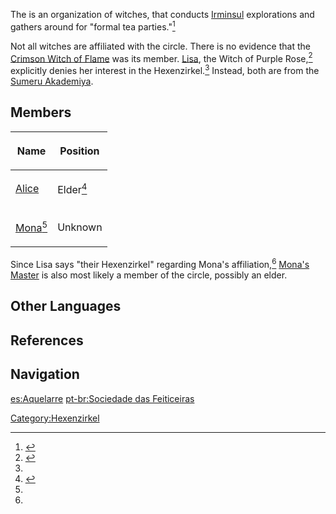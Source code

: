 {{Faction Infobox
|leader       = '''Leader''': Unknown<br />
'''Elders:'''
* [[Alice]]
}}
The {{Lang|'''Hexenzirkel'''|de=Hexenzirkel|de_tl=Coven|de_lit=Circle of Witches}} is an organization of witches, that conducts [[Irminsul]] explorations and gathers around for "formal tea parties."<ref name="lisa">{{Ref/VO|Lisa|About Mona}}</ref>

Not all witches are affiliated with the circle. There is no evidence that the [[La Signora|Crimson Witch of Flame]] was its member. [[Lisa]], the Witch of Purple Rose,<ref>{{Ref/VO|Lisa|Feelings About Ascension: Conclusion}}</ref> explicitly denies her interest in the Hexenzirkel.<ref name="lisa" /> Instead, both are from the [[Sumeru Akademiya]].

==Members==
{| class="article-table"
!Name
!Position
|-
|[[Alice]]
|Elder<ref name="barbara">{{Ref/CS|Barbara|Alice's Idol Magazine}}</ref>
|-
|[[Mona]]<ref name="lisa" />
|Unknown
|}

Since Lisa says "their Hexenzirkel" regarding Mona's affiliation,<ref name="lisa" /> [[Mona's Master]] is also most likely a member of the circle, possibly an elder.

==Other Languages==
{{Other Languages
|en      = Hexenzirkel
|en_lang = de
|en_tl   = Circle of Witches
|zhs     = 魔女会
|zhs_rm  = Mónǚ-huì
|zht     = 魔女會
|zht_rm  = Mónǚ-huì
|zh_tl   = Circle of Witches
|ja      = {{Rubi|魔|ま|女|じょ|会|かい}}
|ja_rm   = Majo-kai<ref>{{Ref/VO|Lisa|About Mona|ja|note=Japanese Voice-Over}}</ref>
|ja_tl   = Circle of Witches
|ko      = {{tt|마녀|魔女}}{{tt|회|會}}
|ko_rm   = Manyeo-hoe
|ko_tl   = Circle of Witches
|es      = <!--only mentioned as "su aquelarre" / "uno de los aquelarres de brujas"-->
|es_tl   = <!--"her coven" / "one of the witches' covens"-->
|fr      = Hexenzirkel
|ru      = Ведьмин шабаш
|ru_tl   = Sabbath of Witches
|ru_note = Here, "Sabbath" means "a meeting of witches, presided over by the devil." See also {{wt|witches' Sabbath}}.
|th      = Hexenzirkel
|vi      = {{tt|Hội|會}} {{tt|Ma Nữ|魔女}}
|vi_tl   = Circle of Witches
|de      = Hexenzirkel
|de_tl   = Circle of Witches
|id      = Hexenzirkel
|pt      = Hexenzirkel<ref name="lisa" /> / Sociedade das Feiticeiras<ref name="barbara" />
|pt_tl   = Hexenzirkel / Society of Witches
}}

==References==
{{Reflist}}

==Navigation==
{{Faction Navbox}}

[[Category:Hexenzirkel]]

[[es:Aquelarre]]
[[pt-br:Sociedade das Feiticeiras]]